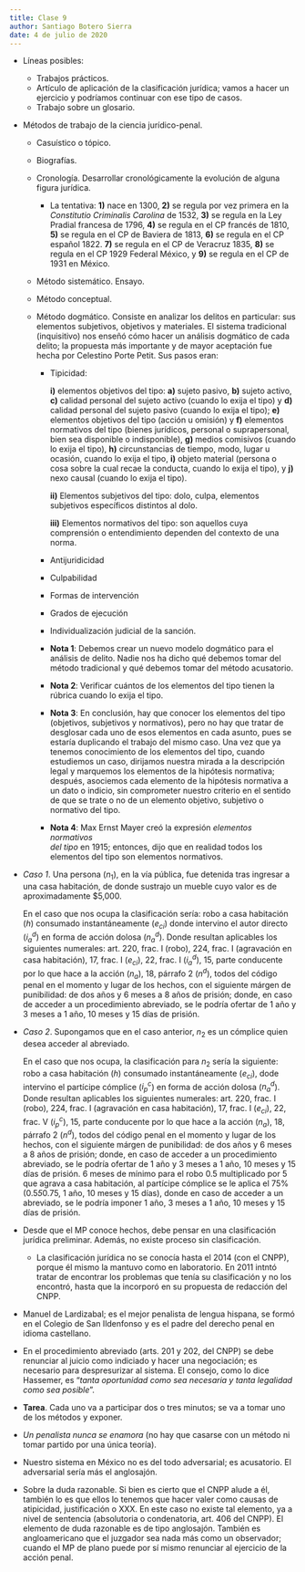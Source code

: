 ```yaml
---
title: Clase 9
author: Santiago Botero Sierra
date: 4 de julio de 2020
---
```


+ Líneas posibles:
	- Trabajos prácticos.
	- Artículo de aplicación de la clasificación jurídica; vamos a hacer un
		ejercicio y podríamos continuar con ese tipo de casos.
	- Trabajo sobre un glosario.

+ Métodos de trabajo de la ciencia jurídico-penal.
	- Casuístico o tópico.
	- Biografías.
	- Cronología. Desarrollar cronológicamente la evolución de alguna figura
		jurídica.

		* La tentativa: **1)** nace en 1300, **2)** se regula por vez primera
			en la *Constitutio Criminalis Carolina*  de 1532, **3)** se regula
			en la Ley Pradial francesa de 1796, **4)** se regula en el CP
			francés de 1810, **5)** se regula en el CP de Baviera de 1813,
			**6)** se regula en el CP español 1822. **7)** se regula en el CP de
			Veracruz 1835, **8)** se regula en el CP 1929 Federal México, y
			**9)** se regula en el CP de 1931 en México.

	- Método sistemático. Ensayo.
	- Método conceptual.
	- Método dogmático. Consiste en analizar los delitos en particular: sus 	
		elementos subjetivos, objetivos y materiales. El sistema tradicional
		(inquisitivo)  nos enseñó cómo hacer un análisis dogmático de cada
		delito; la propuesta  más importante y de mayor aceptación fue hecha por
		Celestino Porte Petit. Sus pasos eran:

		* Tipicidad:

			**i)** elementos objetivos del tipo: **a)** sujeto pasivo,
				**b)** sujeto activo, **c)** calidad personal del sujeto activo
				(cuando lo exija el tipo) y **d)** calidad personal del
				sujeto pasivo (cuando lo exija el tipo); **e)** elementos
				objetivos del tipo (acción u omisión) y **f)** elementos
				normativos  del tipo (bienes jurídicos, personal o
				suprapersonal, bien sea  disponible o indisponible), **g)**
				medios comisivos (cuando lo exija  el tipo), **h)**
				circunstancias de tiempo, modo, lugar u ocasión,  cuando lo
				exija el tipo, **i)** objeto material (persona o cosa  sobre la
				cual recae la conducta, cuando lo exija el tipo), y **j)** nexo
				causal (cuando lo exija el tipo).

			**ii)** Elementos subjetivos del tipo: dolo, culpa, elementos subjetivos específicos distintos al dolo.

			**iii)** Elementos normativos del tipo: son aquellos cuya
				comprensión o entendimiento dependen del contexto de una norma.

		* Antijuridicidad
		* Culpabilidad
		* Formas de intervención
		* Grados de ejecución
		* Individualización judicial de la sanción.

		* **Nota 1**: Debemos crear un nuevo modelo dogmático para el análisis
			de delito.  Nadie nos ha dicho qué debemos tomar del método
			tradicional y qué debemos tomar del método acusatorio.
		* **Nota 2**: Verificar cuántos de los elementos del tipo tienen la
			rúbrica cuando lo exija el tipo.
		* **Nota 3**: En conclusión, hay que conocer los elementos del tipo
			(objetivos, subjetivos y normativos), pero no hay que tratar de
			desglosar cada uno de esos elementos en cada asunto, pues se estaría
			duplicando el trabajo del mismo caso. Una vez que ya tenemos
			conocimiento de los elementos del tipo, cuando estudiemos un caso,
			dirijamos nuestra mirada a la descripción legal y marquemos los
			elementos de la hipótesis normativa; después, asociemos cada
			elemento de la hipótesis normativa a un dato o indicio, sin
			comprometer nuestro criterio en el sentido de que se trate o no de
			un elemento objetivo, subjetivo o normativo del tipo.
		* **Nota 4**: Max Ernst Mayer creó la expresión *elementos normativos  
			del tipo* en 1915; entonces, dijo que en realidad todos los  
			elementos del tipo son elementos normativos.

+ *Caso 1*. Una persona ($n_1$), en la vía pública, fue detenida tras ingresar a
	una casa habitación, de donde sustrajo un mueble cuyo valor es de
	aproximadamente $5,000.

	En el caso que nos ocupa la clasificación sería: robo a casa habitación
	($h$) consumado instantáneamente ($e_{ci}$) donde intervino el autor
	directo ($i_a^d$) en forma de acción dolosa ($n_a^d$). Donde resultan
	aplicables los siguientes  numerales: art. 220, frac. I (robo), 224, frac. I
	(agravación en casa  habitación), 17, frac. I ($e_{ci}$), 22, frac. I
	($i_a^d$), 15, parte conducente por lo que  hace a la acción ($n_a$), 18,
	párrafo 2 ($n^d$), todos del código penal en el momento y lugar de los
	hechos, con el siguiente márgen de punibilidad: de  dos años y 6 meses a 8
	años de prisión; donde, en caso de acceder a un  procedimiento abreviado, se
	le podría ofertar de 1 año y 3 meses a 1 año, 10 meses y 15 días de prisión.

+ *Caso 2*. Supongamos que en el caso anterior, $n_2$ es un cómplice quien desea
	acceder al abreviado.

	En el caso que nos ocupa, la clasificación para $n_2$ sería la siguiente:
	robo a casa habitación ($h$) consumado instantáneamente ($e_{ci}$), dode
	intervino el partícipe cómplice ($i_p^c$) en forma de acción dolosa
	($n_a^d$). Donde resultan aplicables los siguientes numerales: art. 220,
	frac. I (robo), 224, frac. I (agravación en casa  habitación), 17, frac. I
	($e_{ci}$), 22, frac. V ($i_p^c$), 15, parte conducente por lo que  hace a
	la acción ($n_a$), 18, párrafo 2 ($n^d$), todos del código penal en el
	momento y lugar de los hechos, con el siguiente márgen de punibilidad: de
	dos años y 6 meses a 8 años de prisión; donde, en caso de acceder a un
	procedimiento abreviado, se le podría ofertar de 1 año y 3 meses a 1 año, 10
	meses y 15 días de prisión. 6 meses de mínimo para el robo 0.5 multiplicado
	por 5 que  agrava a casa habitación, al partícipe cómplice se le aplica el
	75% (0.5*5*0.75, 1 año, 10 meses y 15 días), donde en caso de acceder a un
	abreviado, se le podría imponer 1 año, 3 meses a 1 año, 10 meses y 15 días
	de prisión.

+ Desde que el MP conoce hechos, debe pensar en una clasificación jurídica
	preliminar. Además, no existe proceso sin clasificación.
	- La clasificación jurídica no se conocía hasta el 2014 (con el CNPP),
		porque él mismo la mantuvo como en laboratorio. En 2011 intntó tratar de
		encontrar los problemas que tenía su clasificación y no los encontró,
		hasta que la incorporó en su propuesta de redacción del CNPP.

+ Manuel de Lardizabal; es el mejor penalista de lengua hispana, se formó en
	el Colegio de San Ildenfonso y es el padre del derecho penal en idioma
	castellano.
+ En el procedimiento abreviado (arts. 201 y 202, del CNPP) se debe renunciar al
	juicio como indiciado y hacer una negociación; es necesario para
	despresurizar al sistema. El consejo, como lo dice Hassemer, es "*tanta
	oportunidad como sea necesaria y tanta legalidad como sea posible*".

+ **Tarea**. Cada uno va a participar dos o tres minutos; se va a tomar uno de
	los métodos y exponer.
+ *Un penalista nunca se enamora* (no hay que casarse con un método ni tomar
	partido por una única teoría).
+ Nuestro sistema en México no es del todo adversarial; es acusatorio. El
	adversarial sería más el anglosajón.
+ Sobre la duda razonable. Si bien es cierto que el CNPP alude a él, también lo
	es que ellos lo tenemos que hacer valer como causas de atipicidad,
	justificación o XXX. En este caso no existe tal elemento, ya a nivel de
	sentencia (absolutoria o condenatoria, art. 406 del CNPP). El elemento de
	duda razonable es de tipo anglosajón. También es angloamericano que el juzgador sea nada más como un observador; cuando el MP de plano puede por sí mismo renunciar al ejercicio de la acción penal.
